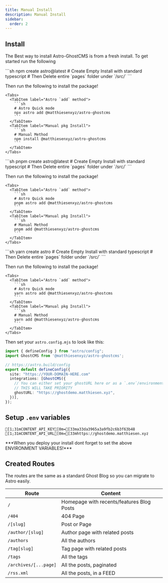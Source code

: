 ```yaml
---
title: Manual Install
description: Manual Install
sidebar:
  order: 2
---
```


## Install

The Best way to install Astro-GhostCMS is from a fresh install.  To get started run the following

<Tabs>
  <TabItem label="npm">
    ```sh
    npm create astro@latest
    # Create Empty Install with standard typescript
    # Then Delete entire `pages` folder under `/src/`
    ```

Then run the following to install the package!

    <Tabs>
      <TabItem label="Astro `add` method">
        ```sh
        # Astro Quick mode
        npx astro add @matthiesenxyz/astro-ghostcms
        ```
      </TabItem>
      <TabItem label="Manual pkg Install">
        ```sh
        # Manual Method
        npm install @matthiesenxyz/astro-ghostcms
        ```
      </TabItem>
    </Tabs>

  </TabItem>
  <TabItem label="pnpm">
    ```sh
    pnpm create astro@latest
    # Create Empty Install with standard typescript
    # Then Delete entire `pages` folder under `/src/`
    ```
    
Then run the following to install the package!

    <Tabs>
      <TabItem label="Astro `add` method">
        ```sh
        # Astro Quick mode
        pnpm astro add @matthiesenxyz/astro-ghostcms
        ```
      </TabItem>
      <TabItem label="Manual pkg Install">
        ```sh
        # Manual Method
        pnpm add @matthiesenxyz/astro-ghostcms
        ```
      </TabItem>
    </Tabs>

  </TabItem>
  <TabItem label="yarn">
    ```sh
    yarn create astro
    # Create Empty Install with standard typescript
    # Then Delete entire `pages` folder under `/src/`
    ```
    
Then run the following to install the package!

    <Tabs>
      <TabItem label="Astro `add` method">
        ```sh
        # Astro Quick mode
        yarn astro add @matthiesenxyz/astro-ghostcms
        ```
      </TabItem>
      <TabItem label="Manual pkg Install">
        ```sh
        # Manual Method
        yarn add @matthiesenxyz/astro-ghostcms
        ```
      </TabItem>
    </Tabs>

  </TabItem>
</Tabs>


Then set your `astro.config.mjs` to look like this:

```ts frame="code" title="astro.config.mjs"
import { defineConfig } from "astro/config";
import GhostCMS from '@matthiesenxyz/astro-ghostcms';

// https://astro.build/config
export default defineConfig({
  site: "https://YOUR-DOMAIN-HERE.com"
  integrations: [GhostCMS({
    // You can either set your ghostURL here or as a `.env`/environment variable 
    // THIS WILL TAKE PRIORITY
    ghostURL: "https://ghostdemo.matthiesen.xyz",
  })],
});
```


## Setup `.env` variables

```ansi frame="code" title=".env"
[1;31mCONTENT_API_KEY[0m=[33ma33da3965a3a9fb2c6b3f63b48
[1;31mCONTENT_API_URL[0m=[33mhttps://ghostdemo.matthiesen.xyz
```

<Aside>
***When you deploy your install dont forget to set the above ENVIRONMENT VARIABLES!***
</Aside>

## Created Routes

The routes are the same as a standard Ghost Blog so you can migrate to Astro easily.

| Route                 | Content                                   |
| --------------------- | ----------------------------------------- |
| `/`                   | Homepage with recents/features Blog Posts |
| `/404`                | 404 Page                                  |
| `/[slug]`             | Post or Page                              |
| `/author/[slug]`      | Author page with related posts            |
| `/authors`            | All the authors                           |
| `/tag[slug]`          | Tag page with related posts               |
| `/tags`               | All the tags                              |
| `/archives/[...page]` | All the posts, paginated                  |
| `/rss.xml`            | All the posts, in a FEED                  |